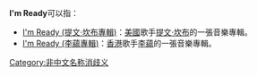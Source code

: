 '''I'm Ready'''可以指：
*[[I'm_Ready_(提文·坎布專輯)|I'm Ready (提文·坎布專輯)]]：[[美國|美國]]歌手[[提文·坎布|提文·坎布]]的一張音樂專輯。
*[[I'm_Ready_(李蘊專輯)|I'm Ready (李蘊專輯)]]：[[香港|香港]]歌手[[李蘊|李蘊]]的一張音樂專輯。

{{disambig|Cat=作品消歧義}}

[[Category:非中文名称消歧义|Category:非中文名称消歧义]]